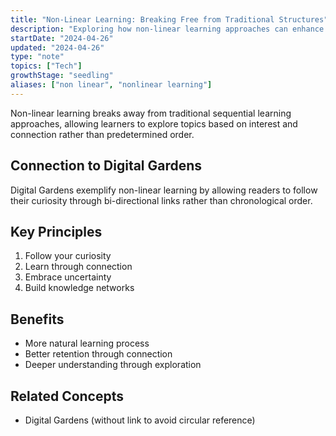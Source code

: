 ```yaml
---
title: "Non-Linear Learning: Breaking Free from Traditional Structures"
description: "Exploring how non-linear learning approaches can enhance understanding"
startDate: "2024-04-26"
updated: "2024-04-26"
type: "note"
topics: ["Tech"]
growthStage: "seedling"
aliases: ["non linear", "nonlinear learning"]
---
```


Non-linear learning breaks away from traditional sequential learning approaches, allowing learners to explore topics based on interest and connection rather than predetermined order.

## Connection to Digital Gardens

Digital Gardens exemplify non-linear learning by allowing readers to follow their curiosity through bi-directional links rather than chronological order.

## Key Principles

1. Follow your curiosity
2. Learn through connection
3. Embrace uncertainty
4. Build knowledge networks

## Benefits

- More natural learning process
- Better retention through connection
- Deeper understanding through exploration

## Related Concepts

- Digital Gardens (without link to avoid circular reference)

